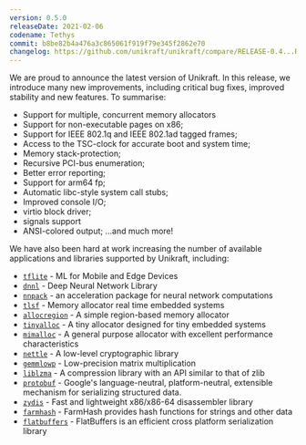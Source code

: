 ```yaml
---
version: 0.5.0
releaseDate: 2021-02-06
codename: Tethys
commit: b8be82b4a476a3c865061f919f79e345f2862e70
changelog: https://github.com/unikraft/unikraft/compare/RELEASE-0.4...RELEASE-0.5
---
```


We are proud to announce the latest version of Unikraft.  In this release, we
introduce many new improvements, including critical bug fixes, improved
stability and new features.  To summarise:

  * Support for multiple, concurrent  memory allocators
  * Support for non-executable pages on x86;
  * Support for IEEE 802.1q and IEEE 802.1ad tagged frames;
  * Access to the TSC-clock for accurate boot and system time;
  * Memory stack-protection;
  * Recursive PCI-bus enumeration;
  * Better error reporting;
  * Support for arm64 fp;
  * Automatic libc-style system call stubs;
  * Improved console I/O;
  * virtio block driver;
  * signals support
  * ANSI-colored output;
  …and much more!

We have also been hard at work increasing the number of available applications
and libraries supported by Unikraft, including:

 * [`tflite`](https://github.com/unikraft/lib-tflite) - ML for Mobile and Edge Devices
 * [`dnnl`](https://github.com/unikraft/lib-dnnl) - Deep Neural Network Library
 * [`nnpack`](https://github.com/unikraft/lib-nnpack) - an acceleration package for neural network computations
 * [`tlsf`](https://github.com/unikraft/lib-tlsf) - Memory allocator real time embedded systems
 * [`allocregion`](https://github.com/unikraft/unikraft/tree/staging/lib/ukallocregion) - A simple region-based memory allocator 
 * [`tinyalloc`](https://github.com/unikraft/lib-tinyalloc) - A tiny allocator designed for tiny embedded systems
 * [`mimalloc`](https://github.com/unikraft/lib-mimalloc) - A general purpose allocator with excellent performance characteristics
 * [`nettle`](https://github.com/unikraft/lib-nettle) - A low-level cryptographic library
 * [`gemmlowp`](https://github.com/unikraft/lib-gemmlowp) - Low-precision matrix multiplication
 * [`liblzma`](https://github.com/unikraft/lib-lzma) - A compression library with an API similar to that of zlib
 * [`protobuf`](https://github.com/unikraft/lib-protobuf) -  Google's language-neutral, platform-neutral, extensible mechanism for serializing structured data.
 * [`zydis`](https://github.com/unikraft/lib-zydis) - Fast and lightweight x86/x86-64 disassembler library
 * [`farmhash`](https://github.com/unikraft/lib-farmhash) - FarmHash provides hash functions for strings and other data
 * [`flatbuffers`](https://github.com/unikraft/lib-flatbuffers) -  FlatBuffers is an efficient cross platform serialization library

